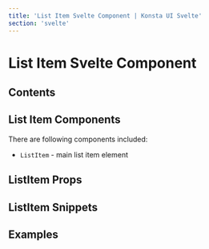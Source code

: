 ```yaml
---
title: 'List Item Svelte Component | Konsta UI Svelte'
section: 'svelte'
---
```



# List Item Svelte Component

## Contents

## List Item Components

There are following components included:

- `ListItem` - main list item element

## ListItem Props

<ListItemProps />

## ListItem Snippets

<ListItemSlots />

## Examples

<ListExample />
